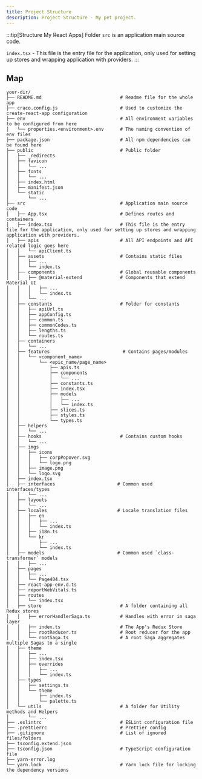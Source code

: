 ```yaml
---
title: Project Structure
description: Project Structure - My pet project.
---
```


:::tip[Structure My React Apps]
Folder `src` is an application main source code.

`index.tsx` -  This file is the entry file for the application, only used for setting up stores and wrapping application with providers.
:::

## Map

```
your-dir/
├── README.md                             # Readme file for the whole app
├── craco.config.js                       # Used to customize the create-react-app configuration
├── env                                   # All environment variables to be configured from here
│   └── properties.<environment>.env      # The naming convention of env files
├── package.json                          # All npm dependencies can be found here
├── public                                # Public folder
│   ├── _redirects
│   ├── favicon
│   │   └── ...
│   ├── fonts
│   │   └── ...
│   ├── index.html
│   ├── manifest.json
│   └── static
│       └── ...
├── src                                   # Application main source code
│   ├── App.tsx                           # Defines routes and containers
│   ├── index.tsx                         # This file is the entry file for the application, only used for setting up stores and wrapping application with providers.
│   ├── apis                              # All API endpoints and API related logic goes here
│   │   └── apiClient.ts
│   ├── assets                            # Contains static files
│   │   ├── ...
│   │   └── index.ts
│   ├── components                        # Global reusable components
│   │   ├── @material-extend              # Components that extend Material UI
│   │   │   ├── ...
│   │   │   └── index.ts
│   │   └── ...
│   ├── constants                         # Folder for constants
│   │   ├── apiUrl.ts
│   │   ├── appConfig.ts
│   │   ├── common.ts
│   │   ├── commonCodes.ts
│   │   ├── lengths.ts
│   │   └── routes.ts
│   ├── containers
│   │   └── ...
│   ├── features                           # Contains pages/modules
│   │   └── <component_name>
│   │       └── <epic_name/page_name>
│   │           ├── apis.ts
│   │           ├── components
│   │           │   └── ...
│   │           ├── constants.ts
│   │           ├── index.tsx
│   │           ├── models
│   │           │   ├── ...
│   │           │   └── index.ts
│   │           ├── slices.ts
│   │           ├── styles.ts
│   │           └── types.ts
│   ├── helpers
│   │   └── ...
│   ├── hooks                             # Contains custom hooks
│   │   └── ...
│   ├── imgs
│   │   ├── icons
│   │   │   ├── corpPopover.svg
│   │   │   └── logo.png
│   │   ├── image.png
│   │   └── logo.svg
│   ├── index.tsx
│   ├── interfaces                       # Common used interfaces/types
│   │   └── ...
│   ├── layouts
│   │   └── ...
│   ├── locales                          # Locale translation files
│   │   ├── en
│   │   │   ├── ...
│   │   │   └── index.ts
│   │   ├── i18n.ts
│   │   └── kr
│   │       ├── ...
│   │       └── index.ts
│   ├── models                           # Common used `class-transformer` models
│   │   ├── ...
│   ├── pages
│   │   ├── ...
│   │   └── Page404.tsx
│   ├── react-app-env.d.ts
│   ├── reportWebVitals.ts
│   ├── routes
│   │   └── index.tsx
│   ├── store                             # A folder containing all Redux stores
│   │   ├── errorHandlerSaga.ts           # Handles with error in saga layer
│   │   ├── index.ts                      # The App's Redux Store
│   │   ├── rootReducer.ts                # Root reducer for the app
│   │   └── rootSaga.ts                   # A root Saga aggregates multiple Sagas to a single
│   ├── theme
│   │   ├── ...
│   │   ├── index.tsx
│   │   ├── overrides
│   │   │   ├── ...
│   │   │   └── index.ts
│   ├── types
│   │   ├── settings.ts
│   │   └── theme
│   │       ├── index.ts
│   │       └── palette.ts
│   └── utils                             # A folder for Utility methods and Helpers
│       └── ...
├── .eslintrc                             # ESLint configuration file
├── .prettierrc                           # Prettier config
├── .gitignore                            # List of ignored files/folders
├── tsconfig.extend.json
├── tsconfig.json                         # TypeScript configuration file
├── yarn-error.log
└── yarn.lock                             # Yarn lock file for locking the dependency versions
```
